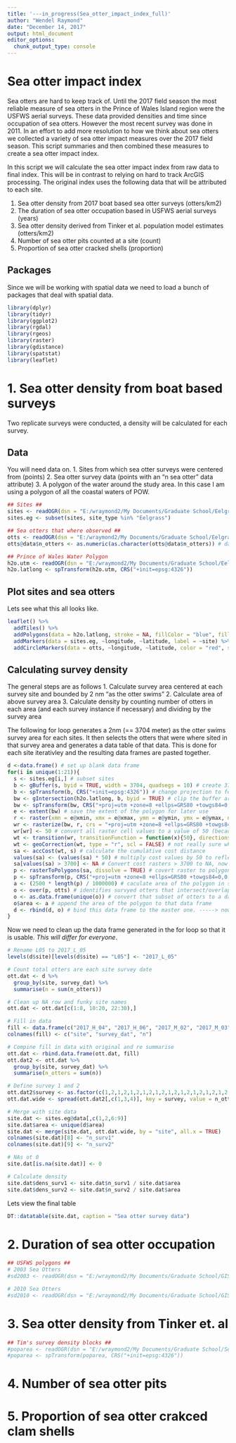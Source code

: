 ```yaml
---
title: '---in_progress(Sea_otter_impact_index_full)'
author: "Wendel Raymond"
date: "December 14, 2017"
output: html_document
editor_options: 
  chunk_output_type: console
---
```


# Sea otter impact index
Sea otters are hard to keep track of. Until the 2017 field season the most reliable measure of sea otters in the Prince of Wales Island region were the USFWS aerial surveys. These data provided densities and time since occupation of sea otters. However the most recent survey was done in 2011. In an effort to add more resolution to how we think about sea otters we collected a variety of sea otter impact measures over the 2017 field season. This script summaries and then combined these measures to create a sea otter impact index. 

In this script we will calculate the sea otter impact index from raw data to final index. This will be in contrast to relying on hard to track ArcGIS processing. The original index uses the following data that will be attributed to each site.

1. Sea otter density from 2017 boat based sea otter surveys (otters/km2)
2. The duration of sea otter occupation based in USFWS aerial surveys (years)
3. Sea otter density derived from Tinker et al. population model estimates (otters/km2)
4. Number of sea otter pits counted at a site (count)
5. Proportion of sea otter cracked shells (proportion)

## Packages
Since we will be working with spatial data we need to load a bunch of packages that deal with spatial data.
```r
library(dplyr)
library(tidyr)
library(ggplot2)
library(rgdal)
library(rgeos)
library(raster)
library(gdistance)
library(spatstat)
library(leaflet)
```

# 1. Sea otter density from boat based surveys
Two replicate surveys were conducted, a density will be calculated for each survey.

## Data
You will need data on.
1. Sites from which sea otter surveys were centered from (points)
2. Sea otter survey data (points with an "n sea otter" data attribute)
3. A polygon of the water around the study area. In this case I am using a polygon of all the coastal waters of POW.
```r
## Sites ##
sites <- readOGR(dsn = "E:/wraymond2/My Documents/Graduate School/Eelgrass/Data/2017 Field Season/GIS", layer = "Otter_Survey_Sites_2017_All_UTM")
sites.eg <- subset(sites, site_type %in% "Eelgrass")

## Sea otters that where observed ##
otts <- readOGR(dsn = "E:/wraymond2/My Documents/Graduate School/Eelgrass/Data/2017 Field Season/GIS", layer = "Otter_Survey_All_10Jan18_UTM")
otts@data$n_otters <- as.numeric(as.character(otts@data$n_otters)) # data is imported as a factor

## Prince of Wales Water Polygon
h2o.utm <- readOGR(dsn = "E:/wraymond2/My Documents/Graduate School/Eelgrass/Data/2017 Field Season/GIS", layer = "POW_water_UTM")
h2o.latlong <- spTransform(h2o.utm, CRS("+init=epsg:4326"))
```

## Plot sites and sea otters
Lets see what this all looks like.
```r
leaflet() %>% 
  addTiles() %>% 
  addPolygons(data = h2o.latlong, stroke = NA, fillColor = "blue", fillOpacity = 0.8, group = "POW") %>% 
  addMarkers(data = sites.eg, ~longitude, ~latitude, label = ~site) %>% 
  addCircleMarkers(data = otts, ~longitude, ~latitude, color = "red", stroke = FALSE, radius = 5, fillOpacity = ~(n_otters/max(n_otters)))

```

## Calculating survey density
The general steps are as follows
1. Calculate survey area centered at each survey site and bounded by 2 nm "as the otter swims"
2. Calculate area of above survey area
3. Calculate density by counting number of otters in each area (and each survey instance if necessary) and dividing by the survey area

The following for loop generates a 2nm (== 3704 meter) as the otter swims survey area for each sites. It then selects the otters that were where sited in that survey area and generates a data table of that data. This is done for each site iterativley and the resulting data frames are pasted together. 
```r
d <-data.frame() # set up blank data frame
for(i in unique(1:21)){
  s <- sites.eg[i,] # subset sites 
  b <- gBuffer(s, byid = TRUE, width = 3704, quadsegs = 10) # create 3704 meter radius buffer around site
  b <- spTransform(b, CRS("+init=epsg:4326")) # change projection to for next step
  bw <- gIntersection(h2o.latlong, b, byid = TRUE) # clip the buffer area by water so we only have water area left
  bw <- spTransform(bw, CRS("+proj=utm +zone=8 +ellps=GRS80 +towgs84=0,0,0")) # change projection back to UTM
  e <- extent(bw) # save the extent of the polygon for later use
  r <- raster(xmn = e@xmin, xmx = e@xmax, ymn = e@ymin, ymx = e@ymax, ncol = (e@xmax - e@xmin) / 50, nrow = (e@ymax - e@ymin) / 50, crs = "+proj=utm +zone=8 +ellps=GRS80 +towgs84=0,0,0") # create a raster with 50 X 50 meter grid cells
  wr <- rasterize(bw, r, crs = "+proj=utm +zone=8 +ellps=GRS80 +towgs84=0,0,0") # append water polygon data to raster
  wr[wr] <- 50 # convert all raster cell values to a value of 50 (because 50 meters)
  wt <- transition(wr, transitionFunction = function(x){50}, directions = 8) # conver raster to transition layer (required for accCost())
  wt <- geoCorrection(wt, type = "r", scl = FALSE) # not really sure what this actually does but you have to do it
  sa <- accCost(wt, s) # calculate the cumulative cost distance 
  values(sa) <- (values(sa) * 50) # multiply cost values by 50 to reflect cost in terms of actual distance
  sa[values(sa) > 3700] <- NA # Convert cost rasters > 3700 to NA, now the raster will reflect the true survey area
  p <- rasterToPolygons(sa, dissolve = TRUE) # covert raster to polygon
  p <- spTransform(p, CRS("+proj=utm +zone=8 +ellps=GRS80 +towgs84=0,0,0,0,0,0,0 +units=m +no_defs")) # define projection
  a <- (2500 * length(p) / 1000000) # caculate area of the polygon in sq km
  o <- over(p, otts) # identifies survyed otters that intersect/overlap with the polygon
  o <- as.data.frame(unique(o)) # convert that subset of otters to a data frame
  o$area <- a # append the area of the polygon to that data frame
  d <- rbind(d, o) # bind this data frame to the master one. -----> now go back to the top and start again!
}
```

Now we need to clean up the data frame generated in the for loop so that it is usable. *This will differ for everyone*.
```r
# Rename L05 to 2017_L_05
levels(d$site)[levels(d$site) == "L05"] <- "2017_L_05"

# Count total otters are each site survey date
ott.dat <- d %>% 
  group_by(site, survey_dat) %>% 
  summarise(n = sum(n_otters))

# Clean up NA row and funky site names
ott.dat <- ott.dat[c(1:8, 10:20, 22:30),]

# Fill in data
fill <- data.frame(c("2017_H_04", "2017_H_06", "2017_M_02", "2017_M_03"), c("2017/07/21", "2017/07/21", "2017/08/05", "2017/08/05"), c(81,81,14,14))
colnames(fill) <- c("site", "survey_dat", "n")

# Compine fill in data with original and re summarise
ott.dat <- rbind.data.frame(ott.dat, fill)
ott.dat2 <- ott.dat %>% 
  group_by(site, survey_dat) %>% 
  summarise(n_otters = sum(n))

# Define survey 1 and 2
ott.dat2$survey <- as.factor(c(1,2,1,2,1,2,1,2,1,2,1,2,1,2,1,2,1,2,1,2,1,2,1,2,1,2,2,1,2,1))
ott.dat.wide <- spread(ott.dat2[,c(1,3,4)], key = survey, value = n_otters)

# Merge with site data
site.dat <- sites.eg@data[,c(1,2,6:9)]
site.dat$area <- unique(d$area)
site.dat <- merge(site.dat, ott.dat.wide, by = "site", all.x = TRUE)
colnames(site.dat)[8] <- "n_surv1"
colnames(site.dat)[9] <- "n_surv2"

# NAs ot 0
site.dat[is.na(site.dat)] <- 0

# Calculate density
site.dat$dens_surv1 <- site.dat$n_surv1 / site.dat$area
site.dat$dens_surv2 <- site.dat$n_surv2 / site.dat$area
```

Lets view the final table
```r
DT::datatable(site.dat, caption = "Sea otter survey data")
```


# 2. Duration of sea otter occupation

```r
## USFWS polygons ##
# 2003 Sea Otters
#sd2003 <- readOGR(dsn = "E:/wraymond2/My Documents/Graduate School/GIS General/Sea Otter Distribution Polygons/South SEAK Sea Otter Distribution Polygons", layer="Clipped sea otter dist_2003") 

# 2010 Sea Otters
#sd2010 <- readOGR(dsn = "E:/wraymond2/My Documents/Graduate School/GIS General/Sea Otter Distribution Polygons/South SEAK Sea Otter Distribution Polygons", layer="Clipped sea otter dist_2010") 

```

# 3. Sea otter density from Tinker et. al
```r
## Tim's survey density blocks ##
#poparea <- readOGR(dsn = "E:/wraymond2/My Documents/Graduate School/Sea Otter Harvest/GIS Files/Hab_All_1.27.2017", layer = "Hab_All_UTM")
#poparea <- spTransform(poparea, CRS("+init=epsg:4326"))
```

# 4. Number of sea otter pits

# 5. Proportion of sea otter crakced clam shells